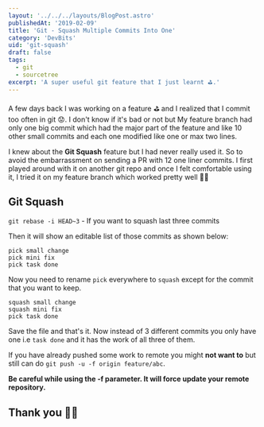```yaml
---
layout: '../../../layouts/BlogPost.astro'
publishedAt: '2019-02-09'
title: 'Git - Squash Multiple Commits Into One'
category: 'DevBits'
uid: 'git-squash'
draft: false
tags:
  - git
  - sourcetree
excerpt: 'A super useful git feature that I just learnt ⛳️.'
---
```


A few days back I was working on a feature ⛳️ and I realized that I commit too often in git 😟. I don't know if it's bad or not but
My feature branch had only one big commit which had the major part of the feature and like 10 other small commits
and each one modified like one or max two lines.

I knew about the **Git Squash** feature but I had never really used it. So to
avoid the embarrassment on sending a PR with 12 one liner commits.
I first played around with it on another git repo and once I felt comfortable using it, I tried it on my feature branch which worked pretty well 💪🏼

## Git Squash

`git rebase -i HEAD~3` - If you want to squash last three commits

Then it will show an editable list of those commits as shown below:

```shell
pick small change
pick mini fix
pick task done
```

Now you need to rename `pick` everywhere to `squash` except for the commit that you want to keep.

```shell
squash small change
squash mini fix
pick task done
```

Save the file and that's it. Now instead of 3 different commits you only have one i.e `task done` and it has the work of all three of them.

If you have already pushed some work to remote you might **not want to** but still can do `git push -u -f origin feature/abc`.

**Be careful while using the -f parameter. It will force update your remote repository.**

## Thank you 👍🏻
